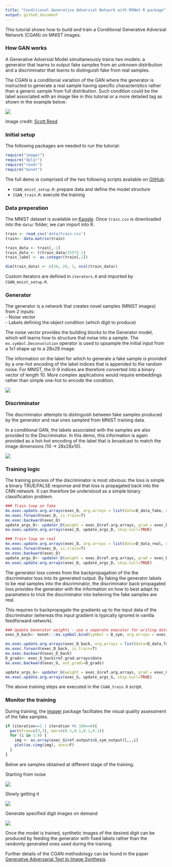```yaml
---
title: "Conditional Generative Adversial Network with MXNet R package"
output: github_document
---
```


This tutorial shows how to build and train a Conditional Generative Adversial Network (CGAN) on MNIST images. 

### How GAN works

A Generative Adversial Model simultaneously trains two models: a generator that learns to output fake samples from an unknown distribution and a discriminator that learns to distinguish fake from real samples. 

The CGAN is a conditional variation of the GAN where the generator is instructed to generate a real sample having specific characteristics rather than a generic sample from full distribution. Such condition could be the label associated with an image like in this tutorial or a more detailed tag as shown in the example below: 

![](www/cgan_network.jpg)

Image credit: [Scott Reed](https://github.com/reedscot/icml2016)

### Initial setup

The following packages are needed to run the tutorial: 

```r
require("imager")
require("dplyr")
require("readr")
require("mxnet")
```

The full demo is comprised of the two following scripts available on [GitHub](https://github.com/jeremiedb/gan_example): 

- `CGAN_mnist_setup.R`: prepare data and define the model structure
- `CGAN_train.R`: execute the training

### Data preperation

The MNIST dataset is available on [Kaggle](https://www.kaggle.com/c/digit-recognizer/data). Once `train.csv` is downloaded into the `data/` folder, we can import into R.  

```r
train <- read_csv('data/train.csv')
train<- data.matrix(train)

train_data <- train[,-1]
train_data <- t(train_data/255*2-1)
train_label <- as.integer(train[,1])

dim(train_data) <- c(28, 28, 1, ncol(train_data))
```

Custom iterators are defined in `iterators.R` and imported by `CGAN_mnist_setup.R`. 

### Generator 

The generator is a network that creates novel samples (MNIST images) from 2 inputs:  
- Noise vector  
- Labels defining the object condition (which digit to produce)

The noise vector provides the building blocks to the Generator model, which will learns how to structure that noise into a sample. The `mx.symbol.Deconvolution` operator is used to upsample the initial input from a 1x1 shape up to a 28x28 image. 

The information on the label for which to generate a fake sample is provided by a one-hot encoding of the label indices that is appended to the random noise. For MNIST, the 0-9 indices are therefore converted into a binary vector of length 10. More complex applications would require embeddings rather than simple one-hot to encode the condition. 


![](www/Generator.png)

### Discriminator

The discriminator attempts to distinguish between fake samples produced by the generator and real ones sampled from MNIST training data. 

In a conditional GAN, the labels associated with the samples are also provided to the Discriminator. In this demo, this information is again provided as a hot-hot encoding of the label that is broadcast to match the image dimensions (10 -> 28x28x10). 

![](www/Discriminator.png)

### Training logic

The training process of the discriminator is most obvious: the loss is simple a binary TRUE/FALSE response and that loss is propagated back into the CNN network. It can therefore be understood as a simple binary classification problem. 

```r
### Train loop on fake
mx.exec.update.arg.arrays(exec_D, arg.arrays = list(data=D_data_fake, digit=D_digit_fake, label=mx.nd.array(rep(0, batch_size))), match.name=TRUE)
mx.exec.forward(exec_D, is.train=T)
mx.exec.backward(exec_D)
update_args_D<- updater_D(weight = exec_D$ref.arg.arrays, grad = exec_D$ref.grad.arrays)
mx.exec.update.arg.arrays(exec_D, update_args_D, skip.null=TRUE)

### Train loop on real
mx.exec.update.arg.arrays(exec_D, arg.arrays = list(data=D_data_real, digit=D_digit_real, label=mx.nd.array(rep(1, batch_size))), match.name=TRUE)
mx.exec.forward(exec_D, is.train=T)
mx.exec.backward(exec_D)
update_args_D<- updater_D(weight = exec_D$ref.arg.arrays, grad = exec_D$ref.grad.arrays)
mx.exec.update.arg.arrays(exec_D, update_args_D, skip.null=TRUE)
```

The generator loss comes from the backpropagation of the the discriminator loss into its generated output. By faking the generator labels to be real samples into the discriminator, the discriminator back-propagated loss provides the generator with the information on how to best adapt its parameters to trick the discriminator into believing the fake samples are real. 

This requires to backpropagate the gradients up to the input data of the discriminator (whereas this input gradient is typically ignored in vanilla feedforward network).  

```r
### Update Generator weights - use a seperate executor for writing data gradients
exec_D_back<- mxnet:::mx.symbol.bind(symbol = D_sym, arg.arrays = exec_D$arg.arrays, aux.arrays = exec_D$aux.arrays, grad.reqs = rep("write", length(exec_D$arg.arrays)), ctx = devices)

mx.exec.update.arg.arrays(exec_D_back, arg.arrays = list(data=D_data_fake, digit=D_digit_fake, label=mx.nd.array(rep(1, batch_size))), match.name=TRUE)
mx.exec.forward(exec_D_back, is.train=T)
mx.exec.backward(exec_D_back)
D_grads<- exec_D_back$ref.grad.arrays$data
mx.exec.backward(exec_G, out_grads=D_grads)

update_args_G<- updater_G(weight = exec_G$ref.arg.arrays, grad = exec_G$ref.grad.arrays)
mx.exec.update.arg.arrays(exec_G, update_args_G, skip.null=TRUE)
```

The above training steps are executed in the `CGAN_train.R` script. 

### Monitor the training

During training, the [imager](http://dahtah.github.io/imager/) package facilitates the visual quality assessment of the fake samples. 

```r
if (iteration==1 | iteration %% 100==0){
  par(mfrow=c(3,3), mar=c(0.1,0.1,0.1,0.1))
  for (i in 1:9) {
    img <- as.array(exec_G$ref.outputs$G_sym_output)[,,,i]
    plot(as.cimg(img), axes=F)
  }
}
```

Below are samples obtained at different stage of the training.

Starting from noise

![](www/CGAN_1.png)

Slowly getting it

![](www/CGAN_200.png)

Generate specified digit images on demand

![](www/CGAN_2400.png)

Once the model is trained, synthetic images of the desired digit can be produced by feeding the generator with fixed labels rather than the randomly generated ones used during the training. 

Further details of the CGAN methodology can be found in the paper [Generative Adversarial Text to Image Synthesis](https://arxiv.org/abs/1605.05396). 

